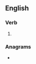 ==English==

===Verb===
{{head|en|present participle}}

# {{present participle of|girdle|lang=en|nocat=1}}

===Anagrams===
* {{anagrams|en|a=dggiilnr|gridling|ridgling}}